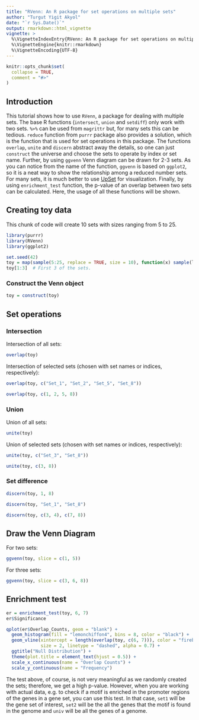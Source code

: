 ```yaml
---
title: "RVenn: An R package for set operations on multiple sets"
author: "Turgut Yigit Akyol"
date: "`r Sys.Date()`"
output: rmarkdown::html_vignette
vignette: >
  %\VignetteIndexEntry{RVenn: An R package for set operations on multiple sets}
  %\VignetteEngine{knitr::rmarkdown}
  %\VignetteEncoding{UTF-8}
---
```


```r
knitr::opts_chunk$set(
  collapse = TRUE,
  comment = "#>"
)
```

## Introduction

This tutorial shows how to use  `RVenn`, a package for dealing with multiple sets. The base R functions (`intersect`, `union` and `setdiff`) only work with two sets. `%>%` can be used from `magrittr` but, for many sets this can be tedious. `reduce` function from `purrr` package also provides a solution, which is the function that is used for set operations in this package. The functions `overlap`, `unite` and `discern` abstract away the details, so one can just `construct` the universe and choose the sets to operate by index or set name. Further, by using `ggvenn` Venn diagram can be drawn for 2-3 sets. As you can notice from the name of the function, `ggvenn` is based on `ggplot2`, so it is a neat way to show the relationship among a reduced number sets. For many sets, it is much better to use [UpSet](http://caleydo.org/tools/upset/) for visualization. Finally, by using `enrichment_test` function, the p-value of an overlap between two sets can be calculated. Here, the usage of all these functions will be shown.

## Creating toy data

This chunk of code will create 10 sets with sizes ranging from 5 to 25.

```r
library(purrr)
library(RVenn)
library(ggplot2)
```


```r
set.seed(42)
toy = map(sample(5:25, replace = TRUE, size = 10), function(x) sample(letters, size = x))
toy[1:3]  # First 3 of the sets.
```

### Construct the Venn object

```r
toy = construct(toy)
```


## Set operations

### Intersection

Intersection of all sets:

```r
overlap(toy)
```

Intersection of selected sets (chosen with set names or indices, respectively):

```r
overlap(toy, c("Set_1", "Set_2", "Set_5", "Set_8"))
```

```r
overlap(toy, c(1, 2, 5, 8))
```

### Union

Union of all sets:

```r
unite(toy)
```

Union of selected sets (chosen with set names or indices, respectively):

```r
unite(toy, c("Set_3", "Set_8"))
```

```r
unite(toy, c(3, 8))
```

### Set difference

```r
discern(toy, 1, 8)
```

```r
discern(toy, "Set_1", "Set_8")
```

```r
discern(toy, c(3, 4), c(7, 8))
```

## Draw the Venn Diagram

For two sets:

```r
ggvenn(toy, slice = c(1, 5))
```

For three sets:

```r
ggvenn(toy, slice = c(3, 6, 8))
```

## Enrichment test

```r
er = enrichment_test(toy, 6, 7)
er$Significance

qplot(er$Overlap_Counts, geom = "blank") +
  geom_histogram(fill = "lemonchiffon4", bins = 8, color = "black") +
  geom_vline(xintercept = length(overlap(toy, c(6, 7))), color = "firebrick2",
             size = 2, linetype = "dashed", alpha = 0.7) +
  ggtitle("Null Distribution") +
  theme(plot.title = element_text(hjust = 0.5)) +
  scale_x_continuous(name = "Overlap Counts") +
  scale_y_continuous(name = "Frequency")
```

The test above, of course, is not very meaningful as we randomly created the sets; therefore, we get a high p-value. However, when you are working with actual data, e.g. to check if a motif is enriched in the promoter regions of the genes in a gene set, you can use this test. In that case, `set1` will be the gene set of interest, `set2` will be the all the genes that the motif is found in the genome and `univ` will be all the genes of a genome.

